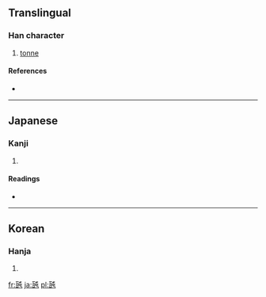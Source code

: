 ==Translingual==

===Han character===
{{Han char|rn=98|rad=瓦|as=04|sn=9|four=|canj=一弓心山 (MNPU)}}

# [[tonne]]

====References====
* {{Han ref|kx=0748.201|dkj=21467|dj=1157.100|hdz=21422.171|uh=74F2|ud=29938}}

----

==Japanese==

===Kanji===
{{ja-kanji|grade=|rs=瓦04}}

# {{defn|Japanese|sort=瓦04}}

====Readings====
* {{ja-readings|on=|kun=[[トン]] (ton)}}

----

==Korean==

===Hanja===
{{ko-hanja|hangeul=톤|eumhun=|rv=ton|mr=t'on|y=thon}}

# {{defn|Korean|sort=瓦04}}

[[fr:瓲]]
[[ja:瓲]]
[[pl:瓲]]